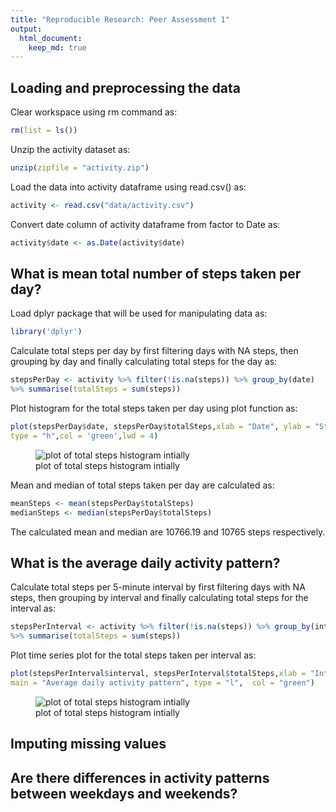 ```yaml
---
title: "Reproducible Research: Peer Assessment 1"
output: 
  html_document:
    keep_md: true
---
```


## Loading and preprocessing the data
Clear workspace using rm command as:
```r
rm(list = ls())
```
Unzip the activity dataset as:
```r
unzip(zipfile = "activity.zip")
```
Load the data into activity dataframe using read.csv() as:
```r
activity <- read.csv("data/activity.csv")
```
Convert date column of activity dataframe from factor to Date as:
```r
activity$date <- as.Date(activity$date)
```

## What is mean total number of steps taken per day?
Load dplyr package that will be used for manipulating data as:
```r
library('dplyr')
```
Calculate total steps per day by first filtering days with NA steps, then grouping by day and finally calculating total steps for the day as:
```r
stepsPerDay <- activity %>% filter(!is.na(steps)) %>% group_by(date) 
%>% summarise(totalSteps = sum(steps))
```
Plot histogram for the total steps taken per day using plot function as:
```r
plot(stepsPerDay$date, stepsPerDay$totalSteps,xlab = "Date", ylab = "Steps per day",
type = "h",col = 'green',lwd = 4)
```
![plot of total steps histogram intially](figures/hist_total_steps_initial.png) 

Mean and median of total steps taken per day are calculated as:
```r
meanSteps <- mean(stepsPerDay$totalSteps)
medianSteps <- median(stepsPerDay$totalSteps)
```
The calculated mean and median are 10766.19 and 10765 steps respectively.

## What is the average daily activity pattern?
Calculate total steps per 5-minute interval by first filtering days with NA steps, then grouping by interval and finally calculating total steps for the interval as:
```r
stepsPerInterval <- activity %>% filter(!is.na(steps)) %>% group_by(interval) 
%>% summarise(totalSteps = sum(steps))
```
Plot time series plot for the total steps taken per interval as:
```r
plot(stepsPerInterval$interval, stepsPerInterval$totalSteps,xlab = "Interval", ylab = "Steps",
main = "Average daily activity pattern", type = "l",  col = "green")
```
![plot of total steps histogram intially](figures/time_series_daily.png) 


## Imputing missing values



## Are there differences in activity patterns between weekdays and weekends?
